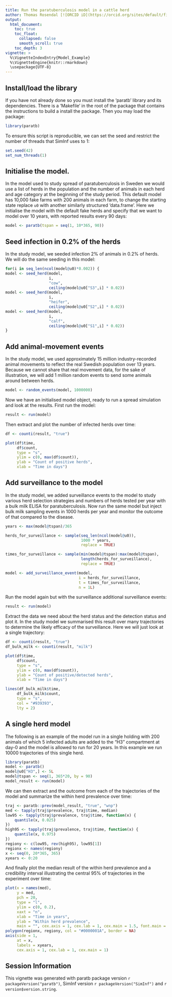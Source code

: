 ```yaml
---
title: Run the paratuberculosis model in a cattle herd
author: Thomas Rosendal [![ORCID iD](https://orcid.org/sites/default/files/images/orcid_16x16.gif)](https://orcid.org/0000-0002-6576-9668)
output:
  html_document:
    toc: true
    toc_float:
      collapsed: false
      smooth_scroll: true
    toc_depth: 3
vignette: >
  %\VignetteIndexEntry{Model_Example}
  %\VignetteEngine{knitr::rmarkdown}
  \usepackage{UTF-8}
---
```


## Install/load the library

If you have not already done so you must install the 'paratb' library
and its dependencies. There is a 'Makefile' in the root of the package
that contains the instructions to build a install the package. Then
you may load the package:

```r
library(paratb)
```

To ensure this script is reproducible, we can set the seed and
restrict the number of threads that SimInf uses to 1:


```r
set.seed(42)
set_num_threads(1)
```
## Initialise the model.

In the model used to study spread of paratuberculosis in Sweden we
would use a list of herds in the population and the number of animals
in each herd and age category at the beginning of the study
period. This default model has 10,000 fake farms with 200 animals in each
farm, to change the starting state replace `u0` with another similarly
structured 'data.frame'. Here we initialise the model with the
default fake herds and specify that we want to model over 10 years,
with reported results every 90 days:

```r
model <- paratb(tspan = seq(1, 10*365, 90))
```


## Seed infection in 0.2% of the herds

In the study model, we seeded infection 2% of animals in 0.2% of
herds. We will do the same seeding in this model:

```r
for(i in seq_len(ncol(model@u0)*0.002)) {
model <- seed_herd(model,
                   i,
                   "cow",
                   ceiling(model@u0["S3",i] * 0.02))
model <- seed_herd(model,
                   i,
                   "heifer",
                   ceiling(model@u0["S2",i] * 0.02))
model <- seed_herd(model,
                   i,
                   "calf",
                   ceiling(model@u0["S1",i] * 0.02))
}
```
## Add animal-movement events

In the study model, we used approximately 15 million industry-recorded
animal movements to reflect the real Swedish population over 13
years. Because we cannot share that real movement data, for the sake
of illustration, we will add 1 million random events to send some
animals around between herds.

```r
model <- random_events(model, 1000000)
```
Now we have an initialised model object, ready to run a spread
simulation and look at the results. First run the model:

```r
result <- run(model)
```

Then extract and plot the number of infected herds over time:
```r
df <- counti(result, "true")

plot(df$time,
     df$count,
     type = "s",
     ylim = c(0, max(df$count)),
     ylab = "Count of positive herds",
     xlab = "Time in days")
```


## Add surveillance to the model

In the study model, we added surveillance events to the model to study
various herd selection strategies and numbers of herds tested per year
with a bulk milk ELISA for paratuberculosis. Now run the same model
but inject bulk milk sampling events in 1000 herds per year and
monitor the outcome of that compared to the disease.

```r
years <- max(model@tspan)/365

herds_for_surveillance <- sample(seq_len(ncol(model@u0)),
                                 1000 * years,
                                 replace = TRUE)

times_for_surveillance <- sample(min(model@tspan):max(model@tspan),
                                 length(herds_for_surveillance),
                                 replace = TRUE)

model <- add_surveillance_event(model,
                                i = herds_for_surveillance,
                                t = times_for_surveillance,
                                n = 1L)
```
Run the model again but with the surveillance additional surveillance events:

```r
result <- run(model)
```

Extract the data we need about the herd status and the detection
status and plot it. In the study model we summarised this result over
many trajectories to determine the likely efficacy of the
surveillance. Here we will just look at a single trajectory:

```r
df <- counti(result, "true")
df_bulk_milk <- counti(result, "milk")

plot(df$time,
     df$count,
     type = "s",
     ylim = c(0, max(df$count)),
     ylab = "Count of positive/detected herds",
     xlab = "Time in days")

lines(df_bulk_milk$time,
     df_bulk_milk$count,
     type = "s",
     col = "#939393",
     lty = 2)
```

## A single herd model

The following is an example of the model run in a single holding with
200 animals of which 5 infected adults are added to the "H3"
compartment at day-0 and the model is allowed to run for 20 years. In
this example we run 10000 trajectories of this single herd.

```r
library(paratb)
model <- paratb()
model@u0["H3",] <- 5L
model@tspan <- seq(1, 365*20, by = 90)
model_result <- run(model)
```

We can then extract and the outcome from each of the trajectories of
the model and summarize the within herd prevalence over time:

```r
traj <- paratb::prev(model_result, "true", "wnp")
med <- tapply(traj$prevalence, traj$time, median)
low95 <- tapply(traj$prevalence, traj$time, function(x) {
    quantile(x, 0.025)
})
high95 <- tapply(traj$prevalence, traj$time, function(x) {
    quantile(x, 0.975)
})
regiony <- c(low95, rev(high95), low95[1])
regionx <- names(regiony)
x <- seq(0, 20*365, 365)
xyears <- 0:20
```

And finally plot the median result of the within herd prevalence and a
credibility interval illustrating the central 95% of trajectories in
the experiment over time:

```r
plot(x = names(med),
     y = med,
     pch = 20,
     type = "l",
     ylim = c(0, 0.2),
     xaxt = "n",
     xlab = "Time in years",
     ylab = "Within herd prevalence",
     main = "", cex.axis = 1, cex.lab = 1, cex.main = 1.5, font.main = 1)
polygon(regionx, regiony, col = "#0000001A", border = NA)
axis(side = 1,
     at = x,
     labels = xyears,
     cex.axis = 1, cex.lab = 1, cex.main = 1)

```

## Session Information

This vignette was generated with paratb package version
`r packageVersion("paratb")`, SimInf version
`r packageVersion("SimInf")` and `r version$version.string`.
